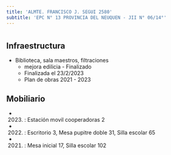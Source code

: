 ```yaml
---
title: 'ALMTE. FRANCISCO J. SEGUI 2580'
subtitle: 'EPC N° 13 PROVINCIA DEL NEUQUEN - JII N° 06/14°'
---
```


#
## Infraestructura

* Biblioteca, sala maestros, filtraciones 
    + mejora edilicia - Finalizado 
    + Finalizada el 23/2/2023 
    + Plan de obras 2021 - 2023 






## Mobiliario

*  (2023) : Estación movil cooperadoras 2 

*  (2022) : Escritorio 3, Mesa pupitre doble 31, Silla escolar 65 

*  (2021) : Mesa inicial 17, Silla escolar 102 




